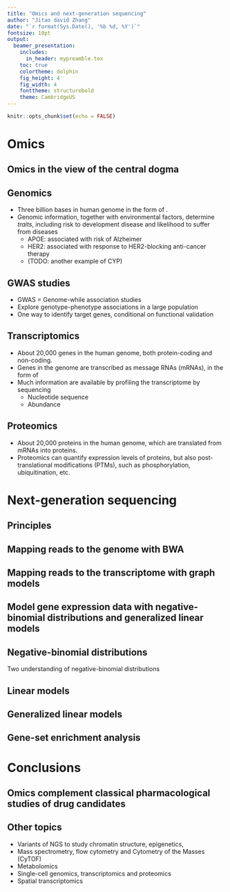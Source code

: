 ```yaml
---
title: "Omics and next-generation sequencing"
author: "Jitao david Zhang"
date: "`r format(Sys.Date(), '%b %d, %Y')`"
fontsize: 10pt
output: 
  beamer_presentation:
    includes:
      in_header: mypreamble.tex
    toc: true
    colortheme: dolphin
    fig_height: 4
    fig_width: 4
    fonttheme: structurebold
    theme: CambridgeUS
---
```


```r
knitr::opts_chunk$set(echo = FALSE)
```

# Omics

## Omics in the view of the central dogma

## Genomics

* Three billion bases in human genome in the form of \texttt{ATGCGACT...}.
* Genomic information, together with environmental factors, determine *traits*, including risk to development disease and likelihood to suffer from diseases
    * APOE: associated with risk of Alzheimer
    * HER2: associated with response to HER2-blocking anti-cancer therapy
    * (TODO: another example of CYP)

\takehome{Genomics among others helps to stratify patients}

## GWAS studies

* GWAS = Genome-while association studies
* Explore genotype-phenotype associations in a large population
* One way to identify target genes, conditional on functional validation

## Transcriptomics

* About 20,000 genes in the human genome, both protein-coding and non-coding.
* Genes in the genome are transcribed as message RNAs (mRNAs), in the form of \texttt{AUGGACT}
* Much information are available by profiling the transcriptome by sequencing
     * Nucleotide sequence
     * Abundance

\takehome{Transcriptomics among others characterizes drug candidates}

## Proteomics

* About 20,000 proteins in the human genome, which are translated from mRNAs into proteins.
* Proteomics can quantify expression levels of proteins, but also post-translational modifications (PTMs), such as phosphorylation, ubiquitination, etc.
\takehome{Proteomics among others identifies biomarkers}

# Next-generation sequencing

## Principles

\takehome{NGS generate reads from DNA}

## Mapping reads to the genome with BWA

\takehome{BWA is an efficient way to map reads to the genome}

## Mapping reads to the transcriptome with graph models

\takehome{Graph models allow fast mapping of reads to transcriptome}

## Model gene expression data with negative-binomial distributions and generalized linear models

\takehome{NB+GLM model NGS gene expression and differential expression}

## Negative-binomial distributions

Two understanding of negative-binomial distributions

## Linear models

## Generalized linear models

## Gene-set enrichment analysis

\takehome{Competative and self-containing methods are available for GSEA}

# Conclusions

## Omics complement classical pharmacological studies of drug candidates

## Other topics

* Variants of NGS to study chromatin structure, epigenetics, \textit{etc.}
* Mass spectrometry, flow cytometry and Cytometry of the Masses (CyTOF)
* Metabolomics
* Single-cell genomics, transcriptomics and proteomics
* Spatial transcriptomics
